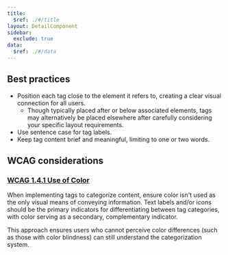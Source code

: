 ```yaml
---
title:
  $ref: ./#/title
layout: DetailComponent
sidebar:
  exclude: true
data:
  $ref: ./#/data
---
```


## Best practices
- Position each tag close to the element it refers to, creating a clear visual connection for all users.
  - Though typically placed after or below associated elements, tags may alternatively be placed elsewhere after carefully considering your specific layout requirements.
- Use sentence case for tag labels.
- Keep tag content brief and meaningful, limiting to one or two words.

## WCAG considerations

### [WCAG 1.4.1 Use of Color](https://www.w3.org/WAI/WCAG21/Understanding/use-of-color.html)
When implementing tags to categorize content, ensure color isn't used as the only visual means of conveying information. Text labels and/or icons should be the primary indicators for differentiating between tag categories, with color serving as a secondary, complementary indicator. 

This approach ensures users who cannot perceive color differences (such as those with color blindness) can still understand the categorization system.
